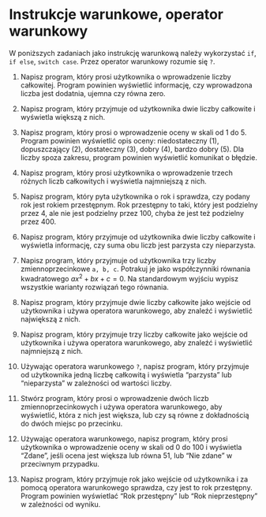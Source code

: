 # Instrukcje warunkowe, operator warunkowy

W poniższych zadaniach jako instrukcję warunkową należy wykorzystać `if`, `if else`, `switch case`. Przez operator warunkowy rozumie się `?`.

1. Napisz program, który prosi użytkownika o wprowadzenie liczby całkowitej. Program powinien wyświetlić informację, czy wprowadzona liczba jest dodatnia, ujemna czy równa zero.

2. Napisz program, który przyjmuje od użytkownika dwie liczby całkowite i wyświetla większą z nich.

3. Napisz program, który prosi o wprowadzenie oceny w skali od 1 do 5. Program powinien wyświetlić opis oceny: niedostateczny (1), dopuszczający (2), dostateczny (3), dobry (4), bardzo dobry (5). Dla liczby spoza zakresu, program powinien wyświetlić komunikat o błędzie.

4. Napisz program, który prosi użytkownika o wprowadzenie trzech różnych liczb całkowitych i wyświetla najmniejszą z nich.

5. Napisz program, który pyta użytkownika o rok i sprawdza, czy podany rok jest rokiem przestępnym. Rok przestępny to taki, który jest podzielny przez 4, ale nie jest podzielny przez 100, chyba że jest też podzielny przez 400.

6. Napisz program, który przyjmuje od użytkownika dwie liczby całkowite i wyświetla informację, czy suma obu liczb jest parzysta czy nieparzysta.

7. Napisz program, który przyjmuje od użytkownika trzy liczby zmiennoprzecinkowe `a, b, c`. Potrakuj je jako współczynniki równania kwadratowego $ax^2+bx+c=0$. Na standardowym wyjściu wypisz wszystkie warianty rozwiązań tego równania.

8. Napisz program, który przyjmuje dwie liczby całkowite jako wejście od użytkownika i używa operatora warunkowego, aby znaleźć i wyświetlić największą z nich.

9. Napisz program, który przyjmuje trzy liczby całkowite jako wejście od użytkownika i używa operatora warunkowego, aby znaleźć i wyświetlić najmniejszą z nich.

10. Używając operatora warunkowego `?`, napisz program, który przyjmuje od użytkownika jedną liczbę całkowitą i wyświetla "parzysta" lub "nieparzysta" w zależności od wartości liczby.

11. Stwórz program, który prosi o wprowadzenie dwóch liczb zmiennoprzecinkowych i używa operatora warunkowego, aby wyświetlić, która z nich jest większa, lub czy są równe z dokładnością do dwóch miejsc po przecinku.

12. Używając operatora warunkowego, napisz program, który prosi użytkownika o wprowadzenie oceny w skali od 0 do 100 i wyświetla "Zdane", jeśli ocena jest większa lub równa 51, lub "Nie zdane" w przeciwnym przypadku.

13. Napisz program, który przyjmuje rok jako wejście od użytkownika i za pomocą operatora warunkowego sprawdza, czy jest to rok przestępny. Program powinien wyświetlać "Rok przestępny" lub "Rok nieprzestępny" w zależności od wyniku.